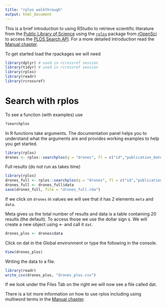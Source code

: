 ```yaml
---
title: "rplos walkthrough"
output: html_document
---
```


This is a brief introduction to using RStudio to retrieve scientific literature from the [Public Library of Science](https://www.plos.org) using the [`rplos`](https://github.com/ropensci/rplos) package from [rOpenSci](https://ropensci.org) to access the [PLOS Search API](http://api.plos.org/solr/faq/). For a more detailed introduction read the [Manual chapter](https://wipo-analytics.github.io/scientific-literature-with-rplos.html).

To get started load the rpackages we will need

```r
library(dplyr) # used in rcrossref session
library(tidyr) # used in rcrossref session
library(rplos)
library(readr)
library(rcrossref)
```

# Search with rplos

To see a function (with examples) use 
```r
?searchplos
```

In R functions take arguments. The documentation panel helps you to understand what the arguments are and provides working examples to help you get started. 

```r
library(rplos)
drones <- rplos::searchplos(q = "drones", fl = c("id","publication_date", "title", "abstract"), limit = 20)
```

Full results (do not run as takes time)
```r
library(rplos)
drones_full <- rplos::searchplos(q = "drones", fl = c("id","publication_date", "title", "abstract"), limit = 212)
drones_full <- drones_full$data
save(drones_full, file = "drones_full.rda")
```

If we click on `drones` in values we will see that it has 2 elements `meta` and `data`. 

Meta gives us the total number of results and data is a table containing 20 results (the default). To access those we use the dollar sign `$`. We will create a new object using <- and call it `dat`.

```r
drones_plos <- drones$data
```

Click on dat in the Global environment or type the following in the console.
```r
View(drones_plos)
```

Writing the data to a file. 

```r
library(readr)
write_csv(drones_plos, "drones_plos.csv")
```

If we look under the Files Tab on the right we will now see a file called dat. 

There is a lot more information on how to use rplos including using multiword terms in the [Manual chapter](https://wipo-analytics.github.io/scientific-literature-with-rplos.html). 



